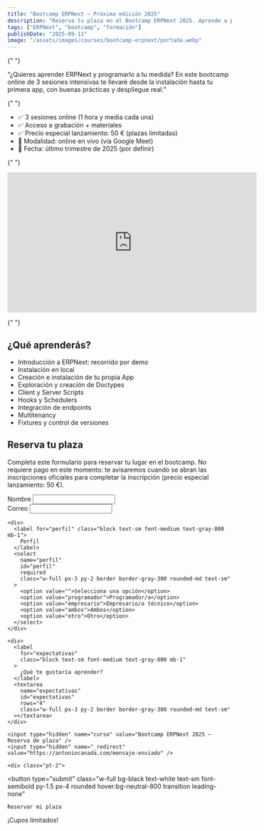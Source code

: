 ```yaml
---
title: "Bootcamp ERPNext – Próxima edición 2025"
description: "Reserva tu plaza en el Bootcamp ERPNext 2025. Aprende a programar y extender ERPNext en 3 sesiones intensivas, orientado a programadores y empresarios técnicos."
tags: ["ERPNext", "bootcamp", "formación"]
publishDate: "2025-09-11"
image: "/assets/images/courses/bootcamp-erpnext/portada.webp"
---
```


<section class="py-5 bg-white">

{" "}

<p class="text-lg mb-8 text-center">
  “¿Quieres aprender ERPNext y programarlo a tu medida? En este bootcamp online
  de 3 sesiones intensivas te llevaré desde la instalación hasta tu primera app,
  con buenas prácticas y despliegue real.”
</p>

{" "}

<div class="bg-gray-50 p-6 rounded-md border border-gray-200 mb-10">
  <ul class="space-y-2 text-gray-700">
    <li>✅ 3 sesiones online (1 hora y media cada una)</li>
    <li>✅ Acceso a grabación + materiales</li>
    <li>✅ Precio especial lanzamiento: 50 € (plazas limitadas)</li>
    <li>📍 Modalidad: online en vivo (vía Google Meet)</li>
    <li>📅 Fecha: último trimestre de 2025 (por definir)</li>
  </ul>
</div>

{" "}

<div class="mb-8 max-w-3xl mx-auto">
  <div class="aspect-w-16 aspect-h-9">
    <iframe
      width="560"
      height="315"
      src="https://www.youtube.com/embed/2Kijvd9p6oo?si=a4CvfJ_sLUwO1OHU"
      title="YouTube video player"
      frameborder="0"
      allow="accelerometer; autoplay; clipboard-write; encrypted-media; gyroscope; picture-in-picture; web-share"
      referrerpolicy="strict-origin-when-cross-origin"
      allowfullscreen
    ></iframe>
  </div>
</div>

{" "}

<h2 class="text-2xl font-semibold mb-4">¿Qué aprenderás?</h2>
<ul class="list-disc pl-6 mb-10 text-gray-700">
  <li>Introducción a ERPNext: recorrido por demo</li>
  <li>Instalación en local</li>
  <li>Creación e instalación de tu propia App</li>
  <li>Exploración y creación de Doctypes</li>
  <li>Client y Server Scripts</li>
  <li>Hooks y Schedulers</li>
  <li>Integración de endpoints</li>
  <li>Multitenancy</li>
  <li>Fixtures y control de versiones</li>
</ul>

<h2 class="text-2xl font-semibold mb-4">Reserva tu plaza</h2>
<p class="text-gray-600 mb-6">
  Completa este formulario para reservar tu lugar en el bootcamp. No requiere
  pago en este momento: te avisaremos cuando se abran las inscripciones
  oficiales para completar la inscripción (precio especial lanzamiento: 50 €).
</p>

  <form
    action="https://formspree.io/f/[TU_ID_FORM]"
    method="POST"
    class="bg-white p-6 rounded-md border border-gray-200 space-y-6"
  >
    <div class="flex flex-col md:flex-row gap-4">
      <div class="w-full md:w-1/2">
        <label for="name" class="block text-sm font-medium text-gray-800 mb-1">
          Nombre
        </label>
        <input
          type="text"
          name="name"
          id="name"
          required
          class="w-full px-3 py-2 border border-gray-300 rounded-md text-sm"
        />
      </div>
      <div class="w-full md:w-1/2">
        <label for="email" class="block text-sm font-medium text-gray-800 mb-1">
          Correo
        </label>
        <input
          type="email"
          name="email"
          id="email"
          required
          class="w-full px-3 py-2 border border-gray-300 rounded-md text-sm"
        />
      </div>
    </div>

    <div>
      <label for="perfil" class="block text-sm font-medium text-gray-800 mb-1">
        Perfil
      </label>
      <select
        name="perfil"
        id="perfil"
        required
        class="w-full px-3 py-2 border border-gray-300 rounded-md text-sm"
      >
        <option value="">Selecciona una opción</option>
        <option value="programador">Programador/a</option>
        <option value="empresario">Empresario/a técnico</option>
        <option value="ambos">Ambos</option>
        <option value="otro">Otro</option>
      </select>
    </div>

    <div>
      <label
        for="expectativas"
        class="block text-sm font-medium text-gray-800 mb-1"
      >
        ¿Qué te gustaría aprender?
      </label>
      <textarea
        name="expectativas"
        id="expectativas"
        rows="4"
        class="w-full px-3 py-2 border border-gray-300 rounded-md text-sm"
      ></textarea>
    </div>

    <input type="hidden" name="curso" value="Bootcamp ERPNext 2025 – Reserva de plaza" />
    <input type="hidden" name="_redirect" value="https://antoniocanada.com/mensaje-enviado" />

    <div class="pt-2">

  <button
    type="submit"
    class="w-full bg-black text-white text-sm font-semibold py-1.5 px-4 rounded hover:bg-neutral-800 transition leading-none"
  >
    Reservar mi plaza
  </button>
    </div>
  </form>
  <p class="text-center text-lg font-semibold mt-10">
  ¡Cupos limitados!
</p>
</section>
